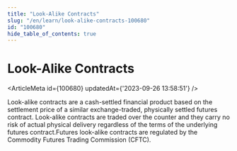 ```yaml
---
title: "Look-Alike Contracts"
slug: "/en/learn/look-alike-contracts-100680"
id: "100680"
hide_table_of_contents: true
---
```



# Look-Alike Contracts

<ArticleMeta id={100680} updatedAt={'2023-09-26 13:58:51'} />
<div className='border-solid border-b border-t-0 my-4 border-[var(--ifm-color-gray-300)]' />

Look-alike contracts are a cash-settled financial product based on the settlement price of a similar exchange-traded, physically settled futures contract. Look-alike contracts are traded over the counter and they carry no risk of actual physical delivery regardless of the terms of the underlying futures contract.Futures look-alike contracts are regulated by the Commodity Futures Trading Commission (CFTC).
